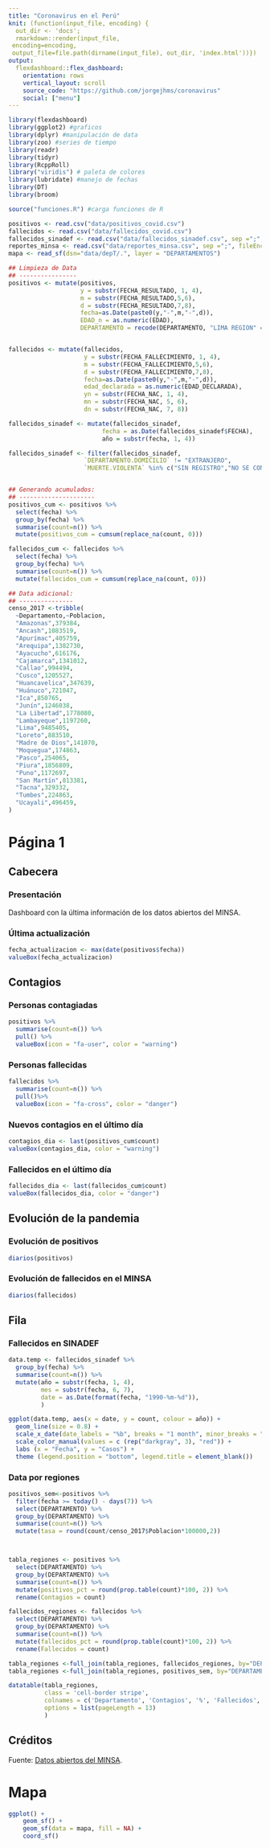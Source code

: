 ```yaml
---
title: "Coronavirus en el Perú"
knit: (function(input_file, encoding) {
  out_dir <- 'docs';
  rmarkdown::render(input_file,
 encoding=encoding,
 output_file=file.path(dirname(input_file), out_dir, 'index.html'))})
output:
  flexdashboard::flex_dashboard:
    orientation: rows
    vertical_layout: scroll
    source_code: "https://github.com/jorgejhms/coronavirus"
    social: ["menu"]
---
```


```r
library(flexdashboard)
library(ggplot2) #graficos
library(dplyr) #manipulación de data
library(zoo) #series de tiempo
library(readr)
library(tidyr)
library(RcppRoll)
library("viridis") # paleta de colores
library(lubridate) #manejo de fechas
library(DT)
library(broom)

source("funciones.R") #carga funciones de R

positivos <- read.csv("data/positivos_covid.csv")
fallecidos <- read.csv("data/fallecidos_covid.csv")
fallecidos_sinadef <- read.csv("data/fallecidos_sinadef.csv", sep =";", fileEncoding = "latin1", skip = 2) #cambio a read.csv para aplicar separador
reportes_minsa <- read.csv("data/reportes_minsa.csv", sep =";", fileEncoding = "UTF-8")
mapa <- read_sf(dsn="data/depT/.", layer = "DEPARTAMENTOS")

## Limpieza de Data
## ----------------
positivos <- mutate(positivos,
                    y = substr(FECHA_RESULTADO, 1, 4),
                    m = substr(FECHA_RESULTADO,5,6),
                    d = substr(FECHA_RESULTADO,7,8),
                    fecha=as.Date(paste0(y,"-",m,"-",d)),
                    EDAD_n = as.numeric(EDAD),
                    DEPARTAMENTO = recode(DEPARTAMENTO, "LIMA REGION" = "LIMA")) #Juntando Lima y Lima pronvincias


fallecidos <- mutate(fallecidos,
                     y = substr(FECHA_FALLECIMIENTO, 1, 4),
                     m = substr(FECHA_FALLECIMIENTO,5,6),
                     d = substr(FECHA_FALLECIMIENTO,7,8),
                     fecha=as.Date(paste0(y,"-",m,"-",d)),
                     edad_declarada = as.numeric(EDAD_DECLARADA),
                     yn = substr(FECHA_NAC, 1, 4),
                     mn = substr(FECHA_NAC, 5, 6),
                     dn = substr(FECHA_NAC, 7, 8))

fallecidos_sinadef <- mutate(fallecidos_sinadef,
                          fecha = as.Date(fallecidos_sinadef$FECHA),
                          año = substr(fecha, 1, 4))

fallecidos_sinadef <- filter(fallecidos_sinadef,
                     `DEPARTAMENTO.DOMICILIO` != "EXTRANJERO",
                     `MUERTE.VIOLENTA` %in% c("SIN REGISTRO","NO SE CONOCE"))


## Generando acumulados:
## ---------------------
positivos_cum <- positivos %>%
  select(fecha) %>%
  group_by(fecha) %>%
  summarise(count=n()) %>%
  mutate(positivos_cum = cumsum(replace_na(count, 0)))

fallecidos_cum <- fallecidos %>%
  select(fecha) %>%
  group_by(fecha) %>%
  summarise(count=n()) %>%
  mutate(fallecidos_cum = cumsum(replace_na(count, 0)))

## Data adicional:
## ---------------
censo_2017 <-tribble(
  ~Departamento,~Poblacion,
  "Amazonas",379384,
  "Ancash",1083519,
  "Apurímac",405759,
  "Arequipa",1382730,
  "Ayacucho",616176,
  "Cajamarca",1341012,
  "Callao",994494,
  "Cusco",1205527,
  "Huancavelica",347639,
  "Huánuco",721047,
  "Ica",850765,
  "Junín",1246038,
  "La Libertad",1778080,
  "Lambayeque",1197260,
  "Lima",9485405,
  "Loreto",883510,
  "Madre de Dios",141070,
  "Moquegua",174863,
  "Pasco",254065,
  "Piura",1856809,
  "Puno",1172697,
  "San Martín",813381,
  "Tacna",329332,
  "Tumbes",224863,
  "Ucayali",496459,
)

```

Página 1
========

Cabecera
--------

### Presentación

Dashboard con la última información de los datos abiertos del MINSA.

### Última actualización
```r
fecha_actualizacion <- max(date(positivos$fecha))
valueBox(fecha_actualizacion)
```

Contagios
---------

### Personas contagiadas
```r
positivos %>%
  summarise(count=n()) %>%
  pull() %>%
  valueBox(icon = "fa-user", color = "warning")
```

### Personas fallecidas
```r
fallecidos %>%
  summarise(count=n()) %>%
  pull()%>%
  valueBox(icon = "fa-cross", color = "danger")
```

### Nuevos contagios en el último día
```r
contagios_dia <- last(positivos_cum$count)
valueBox(contagios_dia, color = "warning")
```

### Fallecidos en el último día
```r
fallecidos_dia <- last(fallecidos_cum$count)
valueBox(fallecidos_dia, color = "danger")
```

Evolución de la pandemia
------------------------

### Evolución de positivos
```r
diarios(positivos)
```


### Evolución de fallecidos en el MINSA
```r
diarios(fallecidos)
```

Fila
----

### Fallecidos en SINADEF
```r
data.temp <- fallecidos_sinadef %>%
  group_by(fecha) %>%
  summarise(count=n()) %>%
  mutate(año = substr(fecha, 1, 4),
         mes = substr(fecha, 6, 7),
         date = as.Date(format(fecha, "1990-%m-%d")),
         )

ggplot(data.temp, aes(x = date, y = count, colour = año)) +
  geom_line(size = 0.8) +
  scale_x_date(date_labels = "%b", breaks = "1 month", minor_breaks = "1 week") +
  scale_color_manual(values = c (rep("darkgray", 3), "red")) +
  labs (x = "Fecha", y = "Casos") +
  theme (legend.position = "bottom", legend.title = element_blank())
```


### Data por regiones

```r

positivos_sem<-positivos %>%
  filter(fecha >= today() - days(7)) %>%
  select(DEPARTAMENTO) %>%
  group_by(DEPARTAMENTO) %>%
  summarise(count=n()) %>%
  mutate(tasa = round(count/censo_2017$Poblacion*100000,2))



tabla_regiones <- positivos %>%
  select(DEPARTAMENTO) %>%
  group_by(DEPARTAMENTO) %>%
  summarise(count=n()) %>%
  mutate(positivos_pct = round(prop.table(count)*100, 2)) %>%
  rename(Contagios = count)

fallecidos_regiones <- fallecidos %>%
  select(DEPARTAMENTO) %>%
  group_by(DEPARTAMENTO) %>%
  summarise(count=n()) %>%
  mutate(fallecidos_pct = round(prop.table(count)*100, 2)) %>%
  rename(Fallecidos = count)

tabla_regiones <-full_join(tabla_regiones, fallecidos_regiones, by="DEPARTAMENTO")
tabla_regiones <-full_join(tabla_regiones, positivos_sem, by="DEPARTAMENTO")

datatable(tabla_regiones,
          class = 'cell-border stripe',
          colnames = c('Departamento', 'Contagios', '%', 'Fallecidos', '%', "Contagios x 100 mil hab."),
          options = list(pageLength = 13)
          )
```

Créditos
--------

Fuente: [Datos abiertos del MINSA](https://www.minsa.gob.pe/datosabiertos/).

Mapa
====

```r
ggplot() +
    geom_sf() +
    geom_sf(data = mapa, fill = NA) +
    coord_sf()
```
